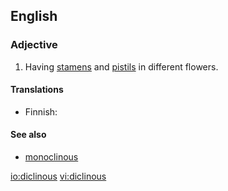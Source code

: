 ==English==

===Adjective===
{{en-adj|-}}

# {{context|botany}} Having [[stamen]]s and [[pistil]]s in different flowers.

====Translations====
{{top}}
* Finnish: {{t-|fi|yksineuvoinen}}
{{bottom}}

====See also====
*[[monoclinous]]

[[io:diclinous]]
[[vi:diclinous]]